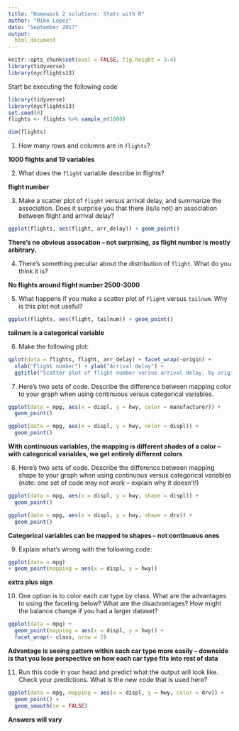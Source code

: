 ```yaml
---
title: "Homework 2 solutions: Stats with R"
author: "Mike Lopez"
date: "September 2017"
output:
  html_document
---
```


```r
knitr::opts_chunk$set(eval = FALSE, fig.height = 3.4)
library(tidyverse)
library(nycflights13)
```

Start be executing the following code

```r
library(tidyverse)
library(nycflights13)
set.seed(0)
flights <- flights %>% sample_n(1000)

dim(flights)
```

1. How many rows and columns are in `flights`?

**1000 flights and 19 variables**

2. What does the `flight` variable describe in flights?

**flight number**

3. Make a scatter plot of `flight` versus arrival delay, and summarize the association. Does it surprise you that there (is/is not) an association between flight and arrival delay?

```r
ggplot(flights, aes(flight, arr_delay)) + geom_point()
```

**There's no obvious assocation -- not surprising, as flight number is mostly arbitrary.**

4. There's something peculiar about the distribution of `flight`. What do you think it is?

**No flights around flight number 2500-3000**


5. What happens if you make a scatter plot of `flight` versus `tailnum`. Why is this plot not useful? 


```r
ggplot(flights, aes(flight, tailnum)) + geom_point()
```

**tailnum is a categorical variable**


6. Make the following plot:

```r
qplot(data = flights, flight, arr_delay) + facet_wrap(~origin) + 
  xlab("Flight number") + ylab("Arrival delay") +
  ggtitle("Scatter plot of flight number versus arrival delay, by origin")
```

7. Here's two sets of code. Describe the difference between mapping color to your graph when using continuous versus categorical variables.

```r
ggplot(data = mpg, aes(x = displ, y = hwy, color = manufacturer)) + 
  geom_point()

ggplot(data = mpg, aes(x = displ, y = hwy, color = displ)) + 
  geom_point()
```

**With continuous variables, the mapping is different shades of a color -- with categorical variables, we get entirely different colors**


8. Here's two sets of code. Describe the difference between mapping shape to your graph when using continuous versus categorical variables (note: one set of code may not work -- explain why it doesn't!)

```r
ggplot(data = mpg, aes(x = displ, y = hwy, shape = displ)) + 
  geom_point()

ggplot(data = mpg, aes(x = displ, y = hwy, shape = drv)) + 
  geom_point()
```

**Categorical variables can be mapped to shapes -- not continuous ones**



9. Explain what's wrong with the following code:

```r
ggplot(data = mpg) 
+ geom_point(mapping = aes(x = displ, y = hwy))
```

**extra plus sign**

10. One option is to color each car type by class. What are the advantages to using the faceting below? What are the disadvantages? How might the balance change if you had a larger dataset?

```r
ggplot(data = mpg) + 
  geom_point(mapping = aes(x = displ, y = hwy)) + 
  facet_wrap(~ class, nrow = 2)
```

**Advantage is seeing pattern within each car type more easily -- downside is that you lose perspective on how each car type fits into rest of data**


11. Run this code in your head and predict what the output will look like. Check your predictions.  What is the new code that is used here?

```r
ggplot(data = mpg, mapping = aes(x = displ, y = hwy, color = drv)) + 
  geom_point() + 
  geom_smooth(se = FALSE)
```


**Answers will vary**
